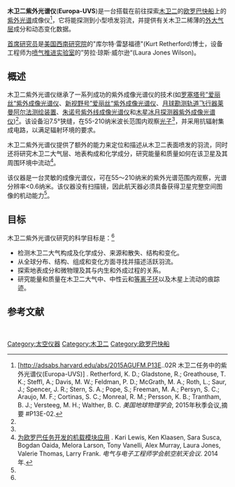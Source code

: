 {{Infobox spacecraft  
| Name = 木卫二紫外光谱仪
| Image =
| Caption =
 
| Operator = [[美国宇航局|美国宇航局]]
| Manufacturer =
| Type = 紫外光谱仪
| Function = 检测器和分析仪
| Mission_Duration =巡航: 3-6 年<br/>探测阶段: ≥ 3 年
| Began = <!--date operations began (single instruments only)-->
| Ceased = <!--date operations ceased (single instruments only)-->
| Webpage = 
 
| Mass = 
| Dimensions =
| Number = <!--number launched-->
| Power_consumption = 
| Resolution = 
| Spectral_Band = [[紫外线|紫外线]]
| Data_Rate =
 
| Spacecraft = ''[[欧罗巴快船|欧罗巴快船]]'' <!--spacecraft it is hosted aboard-->
| SC_Operator = [[美国宇航局|美国宇航局]]
| Launch = ≈ 2025年<ref name='Launch 2025'>[https://spacenews.com/europa-clipper-passes-key-review/ 欧罗巴快船通过关键审查] Jeff Foust, ''太空新闻.''2019年8月22日.</ref><!--NASA noted launch NET 2023. However, the mission has a formal launch readiness date of 2025.--><!--Launch date (single instruments only)-->
| Rocket = [[太空发射系统|太空发射系统]]
| Launch_Site = [[肯尼迪航天中心|肯尼迪航天中心]] 
| COSPAR = <!--COSPAR ID of host spacecraft-->
}}
'''木卫二紫外光谱仪'''('''Europa-UVS''')是一台搭载在前往探索[[木卫二|木卫二]]的[[欧罗巴快船|欧罗巴快船]]上的[[紫外线|紫外]][[光谱学|光谱]]成像仪<ref name='Retherford 2015'>[http://adsabs.harvard.edu/abs/2015AGUFM.P13E..02R 木卫二任务中的紫外光谱仪(Europa-UVS)] {{Wayback|url=http://adsabs.harvard.edu/abs/2015AGUFM.P13E..02R |date=20170520095854 }}. Retherford, K. D.; Gladstone, R.; Greathouse, T. K.; Steffl, A.; Davis, M. W.; Feldman, P. D.; McGrath, M. A.; Roth, L.; Saur, J.; Spencer, J. R.; Stern, S. A.; Pope, S.; Freeman, M. A.; Persyn, S. C.; Araujo, M. F.; Cortinas, S. C.; Monreal, R. M.; Persson, K. B.; Trantham, B. J.; Versteeg, M. H.; Walther, B. C. ''美国地球物理学会'', 2015年秋季会议,摘要 #P13E-02.</ref>，它将能探测到小型喷发羽流，并提供有关木卫二稀薄的[[散逸层|外大气层]]成分和动态变化数据。

[[首席研究员|首席研究员]]是[[美国西南研究院|美国西南研究院]]的"库尔特·雷瑟福德"(Kurt Retherford)博士，设备工程师为[[喷气推进实验室|喷气推进实验室]]的”劳拉·琼斯·威尔逊“(Laura Jones Wilson)。
==概述==
木卫二紫外光谱仪继承了一系列成功的紫外成像光谱仪的技术(如[[罗塞塔号#儀器|罗塞塔号”爱丽丝“紫外成像光谱仪]]、[[新视野号#科學平台|新视野号”爱丽丝“紫外成像光谱仪]]、[[月球勘测轨道飞行器#搭载的仪器|月球勘测轨道飞行器莱曼阿尔法测绘装置]]、[[朱诺号#科學儀器|朱诺号紫外线成像光谱仪]]和[[木星冰月探测器|木星冰月探测器紫外成像光谱仪]])<ref name='Retherford 2015'/>。该设备沿7.5°狭缝，在55-210纳米波长范围内观察[[光子|光子]]<ref name='Retherford 2015'/>，并采用抗辐射集成电路，以满足辐射环境的要求。

木卫二紫外光谱仪提供了额外的能力来定位和描述从木卫二表面喷发的羽流，同时还将研究木卫二大气层、地表构成和化学成分，研究能量和质量如何在该卫星及其周围环境中流动<ref name='Lewis 2014'>[https://trs.jpl.nasa.gov/bitstream/handle/2014/45802/16-0241_A1b.pdf?sequence=1 为欧罗巴任务开发的机载模块应用] {{Wayback|url=https://trs.jpl.nasa.gov/bitstream/handle/2014/45802/16-0241_A1b.pdf?sequence=1 |date=20211221120916 }}. Kari Lewis, Ken Klaasen, Sara Susca, Bogdan Oaida, Melora Larson, Tony Vanelli, Alex Murray, Laura Jones, Valerie Thomas, Larry Frank. ''电气与电子工程师学会航空航天会议''. 2014年.</ref>。

该仪器是一台灵敏的成像光谱仪，可在55～210纳米的紫外光谱范围内观察，光谱分辨率<0.6纳米。该仪器没有扫描镜，因此航天器必须具备获得卫星完整空间图像的机动能力<ref name='Lewis 2014'/>。

==目标==
木卫二紫外光谱仪研究的科学目标是：<ref name='Retherford 2015'/> 
*检测木卫二大气构成及化学成分、来源和散失、结构和变化。
*从全球分布、结构、组成和变化方面寻找并描述活跃羽流。
*探索地表成分和微物理及其与内生和外成过程的关系。
*研究能量和质量在木卫二大气中、中性云和[[气体环|等离子环]]以及木星上流动的痕踪迹。
==参考文献==
{{reflist}}
 
{{天体生物学}}
{{木卫二}}
 
[[Category:太空仪器|Category:太空仪器]]
[[Category:木卫二|Category:木卫二]]
[[Category:欧罗巴快船|Category:欧罗巴快船]]